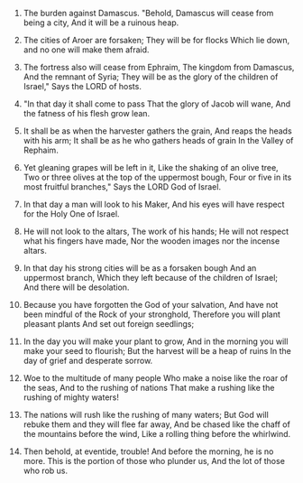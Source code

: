 
1. The burden against Damascus. "Behold, Damascus will cease from being a city, And it will be a ruinous heap.

2. The cities of Aroer are forsaken; They will be for flocks Which lie down, and no one will make them afraid.

3. The fortress also will cease from Ephraim, The kingdom from Damascus, And the remnant of Syria; They will be as the glory of the children of Israel," Says the LORD of hosts.

4. "In that day it shall come to pass That the glory of Jacob will wane, And the fatness of his flesh grow lean.

5. It shall be as when the harvester gathers the grain, And reaps the heads with his arm; It shall be as he who gathers heads of grain In the Valley of Rephaim.

6. Yet gleaning grapes will be left in it, Like the shaking of an olive tree, Two or three olives at the top of the uppermost bough, Four or five in its most fruitful branches," Says the LORD God of Israel.

7. In that day a man will look to his Maker, And his eyes will have respect for the Holy One of Israel.

8. He will not look to the altars, The work of his hands; He will not respect what his fingers have made, Nor the wooden images nor the incense altars.

9. In that day his strong cities will be as a forsaken bough And an uppermost branch, Which they left because of the children of Israel; And there will be desolation.

10. Because you have forgotten the God of your salvation, And have not been mindful of the Rock of your stronghold, Therefore you will plant pleasant plants And set out foreign seedlings;

11. In the day you will make your plant to grow, And in the morning you will make your seed to flourish; But the harvest will be a heap of ruins In the day of grief and desperate sorrow.

12. Woe to the multitude of many people Who make a noise like the roar of the seas, And to the rushing of nations That make a rushing like the rushing of mighty waters!

13. The nations will rush like the rushing of many waters; But God will rebuke them and they will flee far away, And be chased like the chaff of the mountains before the wind, Like a rolling thing before the whirlwind.

14. Then behold, at eventide, trouble! And before the morning, he is no more. This is the portion of those who plunder us, And the lot of those who rob us.



